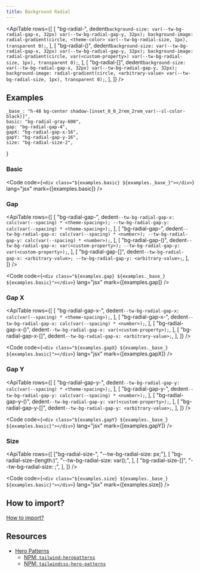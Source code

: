 ```yaml
---
title: Background Radial
---
```



<ApiTable
    rows={[
        [
            "bg-radial-<theme-color>",
            dedent`
                background-size: var(--tw-bg-radial-gap-x, 32px) var(--tw-bg-radial-gap-y, 32px);
                background-image: radial-gradient(circle, <theme-color> var(--tw-bg-radial-size, 1px), transparent 0);
            `,
        ],
        [
            "bg-radial-(<custom-property>)",
            dedent`
                background-size: var(--tw-bg-radial-gap-x, 32px) var(--tw-bg-radial-gap-y, 32px);
                background-image: radial-gradient(circle, var(<custom-property>) var(--tw-bg-radial-size, 1px), transparent 0);
            `,
        ],
        [
            "bg-radial-[<arbitrary-value>]",
            dedent`
                background-size: var(--tw-bg-radial-gap-x, 32px) var(--tw-bg-radial-gap-y, 32px);
                background-image: radial-gradient(circle, <arbitrary-value> var(--tw-bg-radial-size, 1px), transparent 0);
            `,
        ],
    ]}
/>

## Examples

    _base_: "h-48 bg-center shadow-[inset_0_0_2rem_2rem_var(--sl-color-black)]",
    basic: "bg-radial-gray-600",
    gap: "bg-radial-gap-4",
    gapX: "bg-radial-gap-x-16",
    gapY: "bg-radial-gap-y-16",
    size: "bg-radial-size-2",
}

### Basic

<Preview useGrid={false}>
    <div class={`${examples.basic} ${examples._base_}`} />
</Preview>

<Code
    code={`<div class="${examples.basic} ${examples._base_}"></div>`}
    lang="jsx"
    mark={[examples.basic]}
/>

### Gap

<ApiTable
    rows={[
        [
            "bg-radial-gap-<theme-spacing>",
            dedent`
                --tw-bg-radial-gap-x: calc(var(--spacing) * <theme-spacing>);
                --tw-bg-radial-gap-y: calc(var(--spacing) * <theme-spacing>);
            `,
        ],
        [
            "bg-radial-gap-<number>",
            dedent`
                --tw-bg-radial-gap-x: calc(var(--spacing) * <number>);
                --tw-bg-radial-gap-y: calc(var(--spacing) * <number>);
            `,
        ],
        [
            "bg-radial-gap-(<custom-property>)",
            dedent`
                --tw-bg-radial-gap-x: var(<custom-property>);
                --tw-bg-radial-gap-y: var(<custom-property>);
            `,
        ],
        [
            "bg-radial-gap-[<arbitrary-value>]",
            dedent`
                --tw-bg-radial-gap-x: <arbitrary-value>;
                --tw-bg-radial-gap-y: <arbitrary-value>;
            `,
        ],
    ]}
/>

<Preview useGrid={false}>
    <div class={`${examples.gap} ${examples._base_} ${examples.basic}`} />
</Preview>

<Code
    code={`<div class="${examples.gap} ${examples._base_} ${examples.basic}"></div>`}
    lang="jsx"
    mark={[examples.gap]}
/>

### Gap X

<ApiTable
    rows={[
        [
            "bg-radial-gap-x-<theme-spacing>",
            dedent`
                --tw-bg-radial-gap-x: calc(var(--spacing) * <theme-spacing>);
            `,
        ],
        [
            "bg-radial-gap-x-<number>",
            dedent`
                --tw-bg-radial-gap-x: calc(var(--spacing) * <number>);
            `,
        ],
        [
            "bg-radial-gap-x-(<custom-property>)",
            dedent`
                --tw-bg-radial-gap-x: var(<custom-property>);
            `,
        ],
        [
            "bg-radial-gap-x-[<arbitrary-value>]",
            dedent`
                --tw-bg-radial-gap-x: <arbitrary-value>;
            `,
        ],
    ]}
/>

<Preview useGrid={false}>
    <div class={`${examples.gapX} ${examples._base_} ${examples.basic}`} />
</Preview>

<Code
    code={`<div class="${examples.gapX} ${examples._base_} ${examples.basic}"></div>`}
    lang="jsx"
    mark={[examples.gapX]}
/>

### Gap Y

<ApiTable
    rows={[
        [
            "bg-radial-gap-y-<theme-spacing>",
            dedent`
                --tw-bg-radial-gap-y: calc(var(--spacing) * <theme-spacing>);
            `,
        ],
        [
            "bg-radial-gap-y-<number>",
            dedent`
                --tw-bg-radial-gap-y: calc(var(--spacing) * <number>);
            `,
        ],
        [
            "bg-radial-gap-y-(<custom-property>)",
            dedent`
                --tw-bg-radial-gap-y: var(<custom-property>);
            `,
        ],
        [
            "bg-radial-gap-y-[<arbitrary-value>]",
            dedent`
                --tw-bg-radial-gap-y: <arbitrary-value>;
            `,
        ],
    ]}
/>

<Preview useGrid={false}>
    <div class={`${examples.gapY} ${examples._base_} ${examples.basic}`} />
</Preview>

<Code
    code={`<div class="${examples.gapY} ${examples._base_} ${examples.basic}"></div>`}
    lang="jsx"
    mark={[examples.gapY]}
/>

### Size

<ApiTable
    rows={[
        ["bg-radial-size-<number>", "--tw-bg-radial-size: <number>px;"],
        [
            "bg-radial-size-(length:<custom-property>)",
            "--tw-bg-radial-size: var(<custom-property>);",
        ],
        [
            "bg-radial-size-[<arbitrary-value>]",
            "--tw-bg-radial-size: <arbitrary-value>;",
        ],
    ]}
/>

<Preview useGrid={false}>
    <div class={`${examples.size} ${examples._base_} ${examples.basic}`} />
</Preview>

<Code
    code={`<div class="${examples.size} ${examples._base_} ${examples.basic}"></div>`}
    lang="jsx"
    mark={[examples.size]}
/>

## How to import?

[How to import?](/#how-to-import)

## Resources

- [Hero Patterns](https://heropatterns.com)
    - [NPM: `tailwind-heropatterns`](https://www.npmjs.com/package/tailwind-heropatterns)
    - [NPM: `tailwindcss-hero-patterns`](https://www.npmjs.com/package/tailwindcss-hero-patterns)
